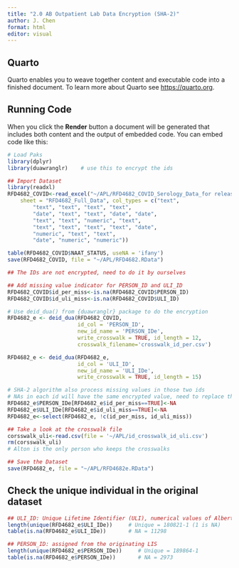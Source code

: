 ```yaml
---
title: "2.0 AB Outpatient Lab Data Encryption (SHA-2)"
author: J. Chen
format: html
editor: visual
---
```


## Quarto

Quarto enables you to weave together content and executable code into a finished document. To learn more about Quarto see <https://quarto.org>.

## Running Code

When you click the **Render** button a document will be generated that includes both content and the output of embedded code. You can embed code like this:

```r
# Load Paks
library(dplyr)
library(duawranglr)    # use this to encrypt the ids
```

```r
## Import Dataset
library(readxl)
RFD4682_COVID<-read_excel("~/APL/RFD4682_COVID_Serology_Data_for release June 2023.xlsx", 
    sheet = "RFD4682_Full_Data", col_types = c("text", 
        "text", "text", "text", "text", 
        "date", "text", "text", "date", "date", 
        "text", "text", "numeric", "text", 
        "text", "text", "text", "text", "date", 
        "numeric", "text", "text", 
        "date", "numeric", "numeric"))

table(RFD4682_COVID$NAAT_STATUS, useNA = 'ifany')
save(RFD4682_COVID, file = "~/APL/RFD4682.RData")

## The IDs are not encrypted, need to do it by ourselves

## Add missing value indicator for PERSON_ID and ULI_ID
RFD4682_COVID$id_per_miss<-is.na(RFD4682_COVID$PERSON_ID)
RFD4682_COVID$id_uli_miss<-is.na(RFD4682_COVID$ULI_ID)

# Use deid_dua() from {duawranglr} package to do the encryption
RFD4682_e <- deid_dua(RFD4682_COVID, 
                      id_col = 'PERSON_ID',
                      new_id_name = 'PERSON_IDe',
                      write_crosswalk = TRUE, id_length = 12,
                      crosswalk_filename='crosswalk_id_per.csv')

RFD4682_e <- deid_dua(RFD4682_e, 
                      id_col = 'ULI_ID',
                      new_id_name = 'ULI_IDe',
                      write_crosswalk = TRUE, id_length = 15)

# SHA-2 algorithm also process missing values in those two ids
# NAs in each id will have the same encrypted value, need to replace them with NA
RFD4682_e$PERSON_IDe[RFD4682_e$id_per_miss==TRUE]<-NA
RFD4682_e$ULI_IDe[RFD4682_e$id_uli_miss==TRUE]<-NA
RFD4682_e<-select(RFD4682_e, !c(id_per_miss, id_uli_miss))

## Take a look at the crosswalk file
corsswalk_uli<-read.csv(file = '~/APL/id_crosswalk_id_uli.csv')
rm(corsswalk_uli)
# Alton is the only person who keeps the crosswalks

## Save the Dataset
save(RFD4682_e, file = "~/APL/RFD4682e.RData")
```

## Check the unique individual in the original dataset

```r
## ULI_ID: Unique Lifetime Identifier (ULI), numerical values of Alberta PHN.
length(unique(RFD4682_e$ULI_IDe))     # Unique = 180821-1 (1 is NA)
table(is.na(RFD4682_e$ULI_IDe))       # NA = 11298

## PERSON_ID: assigned from the originating LIS
length(unique(RFD4682_e$PERSON_IDe))     # Unique = 189864-1
table(is.na(RFD4682_e$PERSON_IDe))       # NA = 2973
```
